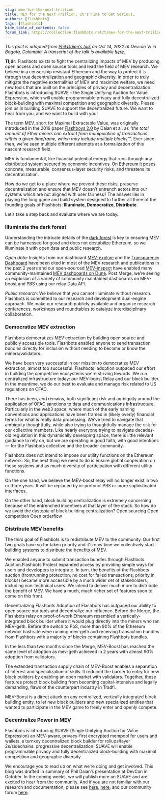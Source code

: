 ```yaml
---
slug: mev-for-the-next-trillion
title: MEV for the Next Trillion, It's Time to Get Serious…
authors: [flashbots]
tags: [flashbots]
hide_table_of_contents: false
forum_link: https://collective.flashbots.net/t/mev-for-the-next-trillion-its-time-to-get-serious/893
---
```


*This post is adapted from [Phil Daian’s talk](https://youtu.be/ACXAzLy3iWY) on Oct 14, 2022 at Devcon VI in Bogota, Colombia. A transcript of the talk is available [here](https://www.notion.so/flashbots/MEV-for-the-Next-Trillion-It-s-Time-to-Get-Serious-b851b55f10ae4f5bbf17a14bdb6c2cde).*

**Tl;dr:**
Flashbots exists to fight the centralizing impacts of MEV by producing open access and open source tools and lead the field of MEV research.
We believe in a censorship resistant Ethereum and the way to protect it is through true decentralization and geographic diversity.
In order to truly mitigate the negative externalities of MEV and maximize welfare, we need new tools that are built on the principles of privacy and decentralization. 
Flashbots is introducing SUAVE - the Single Unifying Auction for Value Expression, which will enable programmable privacy and fully decentralized block-building with maximal competition and geographic diversity. 
Please join us in building SUAVE to support the decentralized future. We want to hear from you, and we want to build with you!
<!--truncate-->

The term MEV, short for Maximal Extractable Value, was originally introduced in the 2019 paper [Flashboys 2.0](https://arxiv.org/abs/1904.05234) by Daian et al. as *"the total amount of Ether miners can extract from manipulation of transactions within a given timeframe, which may include multiple blocks’”*. Ever since then, we’ve seen multiple different attempts at a formalization of this nascent research field.

MEV is fundamental, like financial potential energy that runs through any distributed system secured by economic incentives. On Ethereum it poses concrete, measurable, consensus-layer security risks, and threatens its decentralization. 

How do we get to a place where we prevent these risks, preserve decentralization and ensure that MEV doesn’t entrench actors into our systems which are not aligned with user fairness? The answer lies in playing the long game and build system designed to further all three of the founding goals of Flashbots: **Illuminate, Democratize, Distribute**.  

Let’s take a step back and evaluate where we are today.

### **Illuminate the dark forest**
Understanding the intricate details of the [dark forest](https://www.paradigm.xyz/2020/08/ethereum-is-a-dark-forest) is key to ensuring MEV can be harnessed for good and does not destabilize Ethereum, so we illuminate it with open data and public research. 


*Open data*: Insights from our dashboard [MEV-explore](https://explore.flashbots.net/) and the [Transparency Dashboard](https://transparency.flashbots.net/) have been cited in most of the MEV research and publications in the past 2 years and our open-sourced [MEV-inspect](https://github.com/flashbots/mev-inspect-py) have enabled many community-maintained [MEV dashboards on Dune](https://dune.com/blog/flashbots-data). Post Merge, we’re seeing an explosion of a variety of community maintained dashboards on MEV-boost and PBS using our relay Data API. 


*Public research*: We believe that you cannot illuminate without research. Flashbots is committed to our research and development dual-engine approach. We make our research publicly available and organize research conferences, workshops and roundtables to catalyze interdisciplinary collaboration.

### **Democratize MEV extraction**
Flashbots democratizes MEV extraction by building open source and publicly accessible tools.
Flashbots enabled anyone to send transaction bundles directly for inclusion without needing to become or know the miners/validators. 

We have been very successful in our mission to democratize MEV extraction, almost too successful. Flashbots’ adoption outpaced our effort in building the competitive ecosystems we're striving towards. We run centralized infrastructure today: our MEV-boost Relay and our block builder. In the meantime, we do our best to evaluate and manage risk related to US regulations on OFAC. 

There has been, and remains, both significant risk and ambiguity around the application of OFAC sanctions to data and communications infrastructure. Particularly in the web3 space, where much of the early naming conventions and applications have been framed in (likely overly) financial terms for what is really data processing.  We’ve tried to navigate that ambiguity thoughtfully, while also trying to thoughtfully manage the risk for our collective members.  Like nearly everyone trying to navigate decades-old regulation in this dynamically developing space, there is little relevant guidance to rely on, but we are operating in good faith, with good intentions— for the Flashbots collective and the broader community.

Flashbots does not intend to impose our utility functions on the Ethereum network. So, the next thing we need to do is ensure global cooperation on these systems and as much diversity of participation with different utility functions.

On the one hand, we believe the MEV-boost relay will no longer exist in two or three years. It will be replaced by in-protocol PBS or more sophisticated interfaces. 

On the other hand, block building centralization is extremely concerning because of the entrenched incentives at that layer of the stack. So how do we avoid the dystopia of block building centralization? 
Open sourcing
Open competition
Open orderflow

### **Distribute MEV benefits**
The third goal of Flashbots is to redistribute MEV to the community. Our first two goals have so far taken priority and it's now time we collectively start building systems to distribute the benefits of MEV.


We enabled anyone to submit transaction bundles through Flashbots Auction.Flashbots Protect expanded access by providing simple ways for users and developers to integrate. In turn, the benefits of the Flashbots auction (frontrunning protection, no cost for failed transactions, priority in blocks) became more accessible by a much wider set of stakeholders, including non-technical users. We intend to deliver much more to distribute the benefit of MEV. We have a much, much richer set of features soon to come on this front. 

Decentralizing Flashbots
Adoption of Flashbots has outpaced our ability to open source our tools and decentralize our influence. Before the Merge, the Flashbots relay on proof-of-work Ethereum resembled a vertically-integrated block builder where it would plug directly into the miners who ran MEV-geth. Before the switch to PoS, more than 90% of the Ethereum network hashrate were running mev-geth and receiving transaction bundles from Flashbots with a majority of blocks containing Flashbots bundles.

In the less than two months since the Merge, MEV-Boost has reached the same level of adoption as mev-geth achieved in 2 years with almost 90% adoption from validators.

The extended transaction supply chain of MEV-Boost enables a separation of interest and specialization of skills. It reduced the barrier to entry for new block builders by enabling an open market with validators. Together, these features protect block building from becoming capital-intensive and legally demanding, flaws of the counterpart industry in Tradfi. 

MEV-Boost is a direct attack on any centralized, vertically integrated block building entity, to let new block builders and new specialized entities that wanted to participate in the MEV game to freely enter and openly compete. 

### **Decentralize Power in MEV**
Flashbots is introducing SUAVE (Single Unifying Auction for Value Expression)
an MEV-aware, privacy-first encrypted mempool for users and wallets.
a turnkey decentralized block builder for rollups/layer 2s/sidechains.
progressive decentralization.
SUAVE will enable programmable privacy and fully decentralized block-building with maximal competition and geographic diversity.

We encourage you to read up on what we’re doing and get involved. This blog was drafted in summary of Phil Daian’s presentation at DevCon in October. In the coming weeks, we will publish more on SUAVE and are excited to hear from the community. And if you are not familiar with our research and documentation, please see [here](https://writings.flashbots.net/), [here](https://docs.flashbots.net), and our community forum [here](https://collective.flashbots.net/). 

